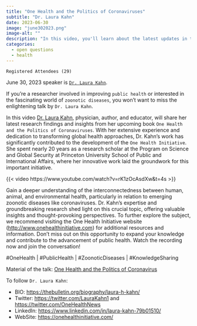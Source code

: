 ```yaml
---
title: "One Health and the Politics of Coronaviruses"
subtitle: "Dr. Laura Kahn"
date: 2023-06-30
image: "june302023.png"
image-alt: ""
description: "In this video, you'll learn about the latest updates in the dynamic field of the One Health Initiative."
categories:
  - open questions
  - health
---
```


`Registered Attendees (29)`

June 30, 2023 speaker is [`Dr. Laura Kahn`](https://www.linkedin.com/in/laura-kahn-79b01510/).

If you're a researcher involved in improving `public health` or interested in the fascinating world of `zoonotic diseases`, you won't want to miss the enlightening talk by `Dr. Laura Kahn`.

In this video [Dr. Laura Kahn](https://twitter.com/LauraKahn1), physician, author, and educator, will share her latest research findings and insights from her upcoming book `One Health and the Politics of Coronaviruses`. With her extensive experience and dedication to transforming global health approaches, Dr. Kahn's work has significantly contributed to the development of the `One Health Initiative`. She spent nearly 20 years as a research scholar at the Program on Science and Global Security at Princeton University School of Public and International Affairs, where her innovative work laid the groundwork for this important initiative.

{{< video https://www.youtube.com/watch?v=rK1zOcAsdXw&t=4s >}}

Gain a deeper understanding of the interconnectedness between human, animal, and environmental health, particularly in relation to emerging zoonotic diseases like coronaviruses. Dr. Kahn's expertise and groundbreaking research shed light on this crucial topic, offering valuable insights and thought-provoking perspectives. To further explore the subject, we recommend visiting the One Health Initiative website (<http://www.onehealthinitiative.com>) for additional resources and information. Don't miss out on this opportunity to expand your knowledge and contribute to the advancement of public health. Watch the recording now and join the conversation!

#OneHealth \| #PublicHealth \| #ZoonoticDiseases \| #KnowledgeSharing

Material of the talk: [One Health and the Politics of Coronavirus](https://github.com/rladies/meetup-presentations_rome/blob/main/events/2023/intro_presentation/material/KAHN_RLadies_06_30_2023.pdf)

To follow `Dr. Laura Kahn`:

-   BIO: <https://thebulletin.org/biography/laura-h-kahn/>
-   Twitter: <https://twitter.com/LauraKahn1> and <https://twitter.com/OneHealthNews>
-   LinkedIn: <https://www.linkedin.com/in/laura-kahn-79b01510/>
-   WebSite: <https://onehealthinitiative.com/>
